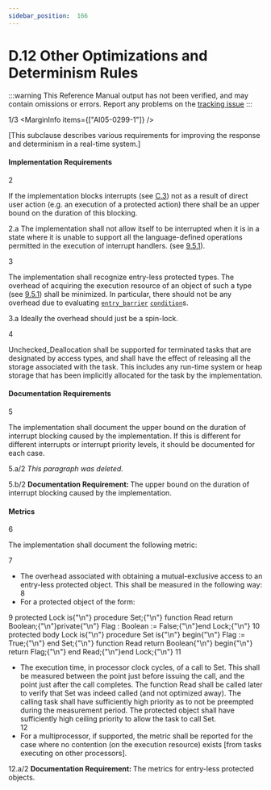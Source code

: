 ```yaml
---
sidebar_position:  166
---
```


# D.12 Other Optimizations and Determinism Rules

:::warning
This Reference Manual output has not been verified,
and may contain omissions or errors.
Report any problems on the [tracking issue](https://github.com/ada-lang-io/ada-lang-io/issues/20)
:::


<MarginText>1/3</MarginText>
<MarginInfo items={["AI05-0299-1"]} />
<p>[This subclause describes various requirements for improving the response and determinism in a real-time system.] <br /></p>


#### Implementation Requirements

<MarginText>2</MarginText>
<p>If the implementation blocks interrupts (see <a href="../AA-C/AA-C.3">C.3</a>) not as a result of direct user action (e.g. an execution of a protected action) there shall be an upper bound on the duration of this blocking. <br /></p>

<MarginText>2.a</MarginText>
<Admonition type="aarm" aarm="ramification" title="Ramification: ">
<strong></strong>The implementation shall not allow itself to be interrupted when it is in a state where it is unable to support all the language-defined operations permitted in the execution of interrupt handlers. (see <a href="../AA-9/AA-9.5#Subclause_9.5.1">9.5.1</a>). <br /></Admonition>

<MarginText>3</MarginText>
<p>The implementation shall recognize entry-less protected types. The overhead of acquiring the execution resource of an object of such a type (see <a href="../AA-9/AA-9.5#Subclause_9.5.1">9.5.1</a>) shall be minimized. In particular, there should not be any overhead due to evaluating <code><a href="../AA-9/AA-9.5#S0262">entry_barrier</a></code> <code><a href="../AA-4/AA-4.5#S0150">condition</a></code>s. <br /></p>

<MarginText>3.a</MarginText>
<Admonition type="aarm" aarm="implementation-note" title="Implementation Note: ">
<strong></strong>Ideally the overhead should just be a spin-lock. <br /></Admonition>

<MarginText>4</MarginText>
<p>Unchecked_Deallocation shall be supported for terminated tasks that are designated by access types, and shall have the effect of releasing all the storage associated with the task. This includes any run-time system or heap storage that has been implicitly allocated for the task by the implementation.<br /></p>


#### Documentation Requirements

<MarginText>5</MarginText>
<p>The implementation shall document the upper bound on the duration of interrupt blocking caused by the implementation. If this is different for different interrupts or interrupt priority levels, it should be documented for each case. <br /></p>

<MarginText>5.a/2</MarginText>
<Admonition type="aarm" aarm="note" title="Note: ">
<em>This paragraph was deleted.</em><br /></Admonition>

<MarginText>5.b/2</MarginText>
<Admonition type="aarm" aarm="note" title="Note: ">
<strong>Documentation Requirement: </strong>The upper bound on the duration of interrupt blocking caused by the implementation.<br /></Admonition>


#### Metrics

<MarginText>6</MarginText>
<p>The implementation shall document the following metric: <br /></p>

<MarginText>7</MarginText>
<ul>
<li>The overhead associated with obtaining a mutual-exclusive access to an entry-less protected object. This shall be measured in the following way:<br /></li>
<MarginText>8</MarginText>
<li>For a protected object of the form: <br /></li>
</ul>
<MarginText>9</MarginText>
<CodeBlock language="ada">
protected Lock is{"\n"}   procedure Set;{"\n"}   function Read return Boolean;{"\n"}private{"\n"}   Flag : Boolean := False;{"\n"}end Lock;{"\n"}
<MarginText>10</MarginText>
protected body Lock is{"\n"}   procedure Set is{"\n"}   begin{"\n"}      Flag := True;{"\n"}   end Set;{"\n"}   function Read return Boolean{"\n"}   begin{"\n"}      return Flag;{"\n"}   end Read;{"\n"}end Lock;{"\n"}

</CodeBlock>
<MarginText>11</MarginText>
<ul>
<li>The execution time, in processor clock cycles, of a call to Set. This shall be measured between the point just before issuing the call, and the point just after the call completes. The function Read shall be called later to verify that Set was indeed called (and not optimized away). The calling task shall have sufficiently high priority as to not be preempted during the measurement period. The protected object shall have sufficiently high ceiling priority to allow the task to call Set.<br /></li>
<MarginText>12</MarginText>
<li>For a multiprocessor, if supported, the metric shall be reported for the case where no contention (on the execution resource) exists [from tasks executing on other processors]. <br /></li>
</ul>
<MarginText>12.a/2</MarginText>
<Admonition type="aarm" aarm="note" title="Note: ">
<strong>Documentation Requirement: </strong>The metrics for entry-less protected objects.<br /></Admonition>

